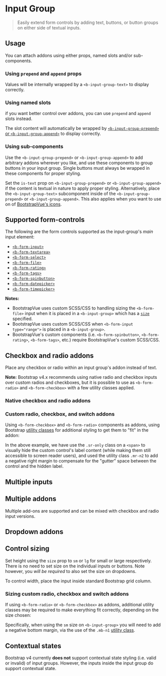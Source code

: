 

<Meta of={InputGroupStory} />

# Input Group

> Easily extend form controls by adding text, buttons, or button groups on either side of textual
> inputs.

<Canvas of={InputGroupStory.InputGroup} />

## Usage

You can attach addons using either props, named slots and/or sub-components.

### Using `prepend` and `append` props

Values will be internally wrapped by a `<b-input-group-text>` to display correctly.

<Canvas of={InputGroupStory.UsingPrependAndAppendProps} />

### Using named slots

if you want better control over addons, you can use `prepend` and `append` slots instead.

The slot content will automatically be wrapped by
[`<b-input-group-prepend>` or `<b-input-group-append>`](#using-sub-components) to display correctly.

<Canvas of={InputGroupStory.UsingNamedSlots} />

### Using sub-components

Use the `<b-input-group-prepend>` or `<b-input-group-append>` to add arbitrary addons wherever you
like, and use these components to group buttons in your input group. Single buttons must always be
wrapped in these components for proper styling.

<Canvas of={InputGroupStory.UsingSubComponents} />

Set the `is-text` prop on `<b-input-group-prepend>` or `<b-input-group-append>` if the content is
textual in nature to apply proper styling. Alternatively, place the `<b-input-group-text>`
subcomponent inside of the `<b-input-group-prepend>` or `<b-input-group-append>`. This also applies
when you want to use on of [BootstrapVue's icons](/docs/icons).

## Supported form-controls

The following are the form controls supported as the input-group's _main_ input element:

- [`<b-form-input>`](/docs/components/form-input)
- [`<b-form-textarea>`](/docs/components/form-textarea)
- [`<b-form-select>`](/docs/components/form-select)
- [`<b-form-file>`](/docs/components/form-file)
- [`<b-form-rating>`](/docs/components/form-rating)
- [`<b-form-tags>`](/docs/components/form-tags)
- [`<b-form-spinbutton>`](/docs/components/form-spinbutton)
- [`<b-form-datepicker>`](/docs/components/form-datepicker)
- [`<b-form-timepicker>`](/docs/components/form-timepicker)

**Notes:**

- BootstrapVue uses custom SCSS/CSS to handling sizing the `<b-form-file>` input when it is placed
  in a `<b-input-group>` which has a [`size`](#control-sizing) specified.
- BootstrapVue uses custom SCSS/CSS when `<b-form-input type="range">` is placed in a
  `<b-input-group>`.
- BootstrapVue's custom components (i.e. `<b-form-spinbutton>`, `<b-form-rating>`, `<b-form-tags>`,
  etc.) require BootstrapVue's custom SCSS/CSS.

## Checkbox and radio addons

Place any checkbox or radio within an input group's addon instead of text.

**Note:** Bootstrap v4.x recommends using native radio and checkbox inputs over custom radios and
checkboxes, but it is possible to use as `<b-form-radio>` and `<b-form-checkbox>` with a few utility
classes applied.

### Native checkbox and radio addons

<Canvas of={InputGroupStory.NativeCheckboxAndRadioAddons} />

### Custom radio, checkbox, and switch addons

Using `<b-form-checkbox>` and `<b-form-radio>` components as addons, using Bootstrap
[utility classes](/docs/reference/utility-classes) for additional styling to get them to "fit" in
the addon:

<Canvas of={InputGroupStory.CustomRadioCheckboxAndSwitchAddons} />

In the above example, we have use the `.sr-only` class on a `<span>` to visually hide the custom
control's label content (while making them still accessible to screen reader users), and used the
utility class `.mr-n2` to add a negative right margin to compensate for the "gutter" space between
the control and the hidden label.

## Multiple inputs

<Canvas of={InputGroupStory.MultipleInputs} />

## Multiple addons

Multiple add-ons are supported and can be mixed with checkbox and radio input versions.

<Canvas of={InputGroupStory.MultipleAddons} />

## Dropdown addons

<Canvas of={InputGroupStory.DropdownAddons} />

## Control sizing

Set height using the `size` prop to `sm` or `lg` for small or large respectively. There is no need
to set size on the individual inputs or buttons. Note however, you _will be required_ to also set
the size on dropdowns.

<Canvas of={InputGroupStory.ControlSizing} />

To control width, place the input inside standard Bootstrap grid column.

### Sizing custom radio, checkbox and switch addons

If using `<b-form-radio>` or `<b-form-checkbox>` as addons, additional utility classes may be
required to make everything fit correctly, depending on the size chosen:

<Canvas of={InputGroupStory.SizingCustomRadioCheckboxAndSwitchAddons} />

Specifically, when using the `sm` size on `<b-input-group>` you will need to add a negative bottom
margin, via the use of the `.mb-n1` [utility class](/docs/reference/utility-classes).

## Contextual states

Bootstrap v4 currently **does not** support contextual state styling (i.e. valid or invalid) of
input groups. However, the inputs inside the input group do support contextual state.


